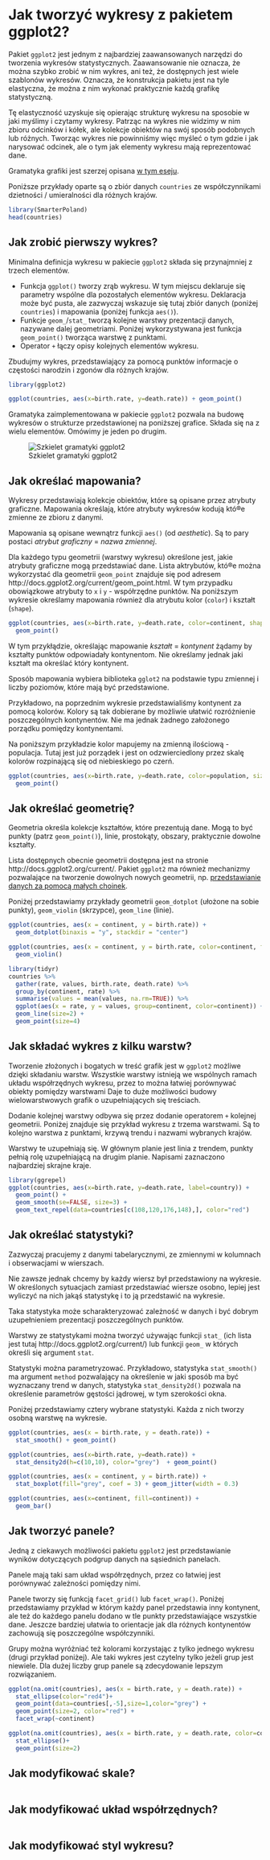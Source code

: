 # Jak tworzyć wykresy z pakietem ggplot2?

Pakiet `ggplot2` jest jednym z najbardziej zaawansowanych narzędzi do tworzenia wykresów statystycznych. Zaawansowanie nie oznacza, że można szybko zrobić w nim wykres, ani też, że dostępnych jest wiele szablonów wykresów. Oznacza, że konstrukcja pakietu jest na tyle elastyczna, że można z nim wykonać praktycznie każdą grafikę statystyczną.

Tę elastyczność uzyskuje się opierając strukturę wykresu na sposobie w jaki myślimy i czytamy wykresy. Patrząc na wykres nie widzimy w nim zbioru odcinków i kółek, ale kolekcje obiektów na swój sposób podobnych lub różnych. Tworząc wykres nie powinniśmy więc myśleć o tym gdzie i jak narysować odcinek, ale o tym jak elementy wykresu mają reprezentować dane.

Gramatyka grafiki jest szerzej opisana [w tym eseju](http://biecek.pl/Eseje/indexGramatyka.html).

Poniższe przykłady oparte są o zbiór danych `countries` ze współczynnikami dzietności / umieralności dla różnych krajów.

```r
library(SmarterPoland)
head(countries)
```

## Jak zrobić pierwszy wykres?

Minimalna definicja wykresu w pakiecie `ggplot2` składa się przynajmniej z trzech elementów. 

* Funkcja `ggplot()` tworzy zrąb wykresu. W tym miejscu deklaruje się parametry wspólne dla pozostałych elementów wykresu. Deklaracja może być pusta, ale zazwyczaj wskazuje się tutaj zbiór danych (poniżej `countries`) i mapowania (poniżej funkcja `aes()`).
* Funkcje `geom_`/`stat_` tworzą kolejne warstwy prezentacji danych, nazywane dalej geometriami. Poniżej wykorzystywana jest funkcja `geom_point()` tworząca warstwę z punktami. 
* Operator `+` łączy opisy kolejnych elementów wykresu.

Zbudujmy wykres, przedstawiający za pomocą punktów informacje o częstości narodzin i zgonów dla różnych krajów.

```r
library(ggplot2)

ggplot(countries, aes(x=birth.rate, y=death.rate)) + geom_point()
```

Gramatyka zaimplementowana w pakiecie `ggplot2` pozwala na budowę wykresów o strukturze przedstawionej na poniższej grafice. 
Składa się na z wielu elementów.
Omówimy je jeden po drugim.

![Szkielet gramatyki ggplot2](rysunki/ggplot2.png)

## Jak określać mapowania?

Wykresy przedstawiają kolekcje obiektów, które są opisane przez atrybuty graficzne. Mapowania określają, które atrybuty wykresów kodują któ®e zmienne ze zbioru z danymi.

Mapowania są opisane wewnątrz funkcji `aes()` (od *aesthetic*). Są to pary postaci *atrybut graficzny* = *nazwa zmiennej*.

Dla każdego typu geometrii (warstwy wykresu) określone jest, jakie atrybuty graficzne mogą przedstawiać dane. Lista aktrybutów, któ®e można wykorzystać dla geometrii `geom_point` znajduje się pod adresem http://docs.ggplot2.org/current/geom_point.html. W tym przypadku obowiązkowe atrybuty to `x` i `y` - współrzędne punktów. Na poniższym wykresie określamy mapowania również dla atrybutu kolor (`color`) i kształt (`shape`). 


```r
ggplot(countries, aes(x=birth.rate, y=death.rate, color=continent, shape=continent)) +
  geom_point()
```

W tym przykłądzie, określając mapowanie *kształt* = *kontynent* żądamy by kształty punktów odpowiadały kontynentom. Nie określamy jednak jaki kształt ma określać który kontynent.  

Sposób mapowania wybiera biblioteka `gglot2` na podstawie typu zmiennej i liczby poziomów, które mają być przedstawione.

Przykładowo, na poprzednim wykresie przedstawialiśmy kontynent za pomocą kolorów. Kolory są tak dobierane by możliwie ułatwić rozróżnienie poszczególnych kontynentów. Nie ma jednak żadnego założonego porządku pomiędzy kontynentami.

Na poniższym przykładzie kolor mapujemy na zmienną ilościową - populacja. Tutaj jest już porządek i jest on odzwierciedlony przez skalę kolorów rozpinającą się od niebieskiego po czerń.

```r
ggplot(countries, aes(x=birth.rate, y=death.rate, color=population, size=population)) +
  geom_point()
```

## Jak określać geometrię?

Geometria określa kolekcje kształtów, które prezentują dane.
Mogą to być punkty (patrz `geom_point()`), linie, prostokąty, obszary, praktycznie dowolne kształty.

Lista dostępnych obecnie geometrii dostępna jest na stronie  http://docs.ggplot2.org/current/. Pakiet `ggplot2` ma również mechanizmy pozwalające na tworzenie dowolnych nowych geometrii, np. [przedstawianie danych za pomocą małych choinek](http://smarterpoland.pl/index.php/2015/12/geom_christmas_tree-a-new-geom-for-ggplot2-v2-0/).

Poniżej przedstawiamy przykłady geometrii `geom_dotplot` (ułożone na sobie punkty), `geom_violin` (skrzypce), `geom_line` (linie).

```r
ggplot(countries, aes(x = continent, y = birth.rate)) +
  geom_dotplot(binaxis = "y", stackdir = "center")

ggplot(countries, aes(x = continent, y = birth.rate, color=continent, fill=continent)) +
  geom_violin()

library(tidyr)
countries %>% 
  gather(rate, values, birth.rate, death.rate) %>%
  group_by(continent, rate) %>%
  summarise(values = mean(values, na.rm=TRUE)) %>%
  ggplot(aes(x = rate, y = values, group=continent, color=continent)) +
  geom_line(size=2) +
  geom_point(size=4) 
```

## Jak składać wykres z kilku warstw?

Tworzenie złożonych i bogatych w treść grafik jest w `ggplot2` możliwe dzięki składaniu warstw. 
Wszystkie warstwy istnieją we wspólnych ramach układu współrzędnych wykresu, przez to można łatwiej porównywać obiekty pomiędzy warstwami 
Daje to duże możliwości budowy wielowarstwowych grafik o uzupełniających się treściach.

Dodanie kolejnej warstwy odbywa się przez dodanie operatorem `+` kolejnej geometrii.
Poniżej znajduje się przykład wykresu z trzema warstwami. Są to kolejno warstwa z punktami, krzywą trendu i nazwami wybranych krajów.

Warstwy te uzupełniają się. W głównym planie jest linia z trendem, punkty pełnią rolę uzupełniającą na drugim planie. Napisami zaznaczono najbardziej skrajne kraje.

```r
library(ggrepel)
ggplot(countries, aes(x=birth.rate, y=death.rate, label=country)) +
  geom_point() + 
  geom_smooth(se=FALSE, size=3) + 
  geom_text_repel(data=countries[c(108,120,176,148),], color="red")
```

## Jak określać statystyki?

Zazwyczaj pracujemy z danymi tabelarycznymi, ze zmiennymi w kolumnach i obserwacjami w wierszach.

Nie zawsze jednak chcemy by każdy wiersz był przedstawiony na wykresie. W określonych sytuacjach zamiast przedstawiać wiersze osobno, lepiej jest wyliczyć na nich jakąś statystykę i to ją przedstawić na wykresie.

Taka statystyka może scharakteryzować zależność w danych i być dobrym uzupełnieniem prezentacji poszczególnych punktów.

Warstwy ze statystykami można tworzyć używając funkcji `stat_` (ich lista jest tutaj http://docs.ggplot2.org/current/) lub funkcji `geom_` w których określi się argument `stat`.

Statystyki można parametryzować. Przykładowo, statystyka `stat_smooth()` ma argument `method` pozwalający na określenie w jaki sposób ma być wyznaczany trend w danych, statystyka `stat_density2d()` pozwala na określenie parametrów gęstości jądrowej, w tym szerokości okna.

Poniżej przedstawiamy cztery wybrane statystyki. Każda z nich tworzy osobną warstwę na wykresie.

```r
ggplot(countries, aes(x = birth.rate, y = death.rate)) +
  stat_smooth() + geom_point()

ggplot(countries, aes(x=birth.rate, y=death.rate)) +
  stat_density2d(h=c(10,10), color="grey")  + geom_point()

ggplot(countries, aes(x = continent, y = birth.rate)) +
  stat_boxplot(fill="grey", coef = 3) + geom_jitter(width = 0.3)

ggplot(countries, aes(x=continent, fill=continent)) +
  geom_bar() 
```

## Jak tworzyć panele?

Jedną z ciekawych możliwości pakietu `ggplot2` jest przedstawianie wyników dotyczących podgrup danych na sąsiednich panelach.

Panele mają taki sam układ współrzędnych, przez co łatwiej jest porównywać zależności pomiędzy nimi.

Panele tworzy się funkcją `facet_grid()` lub `facet_wrap()`. Poniżej przedstawiamy przykład w którym każdy panel przedstawia inny kontynent, ale też do każdego panelu dodano w tle punkty przedstawiające wszystkie dane. Jeszcze bardziej ułatwia to orientacje jak dla różnych kontynentów zachowują się poszczególne współczynniki.

Grupy można wyróżniać też kolorami korzystając z tylko jednego wykresu (drugi przykład poniżej). Ale taki wykres jest czytelny tylko jeżeli grup jest niewiele. Dla dużej liczby grup panele są zdecydowanie lepszym rozwiązaniem.

```r
ggplot(na.omit(countries), aes(x = birth.rate, y = death.rate)) +
  stat_ellipse(color="red4")+
  geom_point(data=countries[,-5],size=1,color="grey") +
  geom_point(size=2, color="red") + 
  facet_wrap(~continent)

ggplot(na.omit(countries), aes(x = birth.rate, y = death.rate, color=continent)) +
  stat_ellipse()+
  geom_point(size=2)
```

## Jak modyfikować skale?


```r

```

## Jak modyfikować układ współrzędnych?


```r

```

## Jak modyfikować styl wykresu?



```r

```

